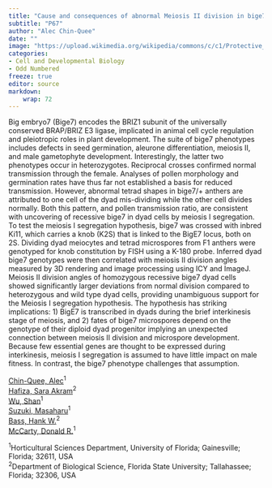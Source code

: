 ```yaml
---
title: "Cause and consequences of abnormal Meiosis II division in bige7 heterozygotes"
subtitle: "P67"
author: "Alec Chin-Quee"
date: ""
image: "https://upload.wikimedia.org/wikipedia/commons/c/c1/Protective_Coleoptile_Tip_in_Zea_Mays_Embryo_%2847691344541%29.jpg"
categories: 
- Cell and Developmental Biology
- Odd Numbered
freeze: true
editor: source
markdown: 
    wrap: 72
---
```


Big embryo7 (Bige7) encodes the BRIZ1 subunit of the universally conserved BRAP/BRIZ E3 ligase, implicated in animal cell cycle regulation and pleiotropic roles in plant development. The suite of bige7 phenotypes includes defects in seed germination, aleurone differentiation, meiosis II, and male gametophyte development. Interestingly, the latter two phenotypes occur in heterozygotes. Reciprocal crosses confirmed normal transmission through the female. Analyses of pollen morphology and germination rates have thus far not established a basis for reduced transmission. However, abnormal tetrad shapes in bige7/+ anthers are attributed to one cell of the dyad mis-dividing while the other cell divides normally. Both this pattern, and pollen transmission ratio, are consistent with uncovering of recessive bige7 in dyad cells by meiosis I segregation. To test the meiosis I segregation hypothesis, bige7 was crossed with inbred Ki11, which carries a knob (K2S) that is linked to the BigE7 locus, both on 2S. Dividing dyad meiocytes and tetrad microspores from F1 anthers were genotyped for knob constitution by FISH using a K-180 probe. Inferred dyad bige7 genotypes were then correlated with meiosis II division angles measured by 3D rendering and image processing using ICY and ImageJ. Meiosis II division angles of homozygous recessive bige7 dyad cells showed significantly larger deviations from normal division compared to heterozygous and wild type dyad cells, providing unambiguous support for the Meiosis I segregation hypothesis. The hypothesis has striking implications: 1) BigE7 is transcribed in dyads during the brief interkinesis stage of meiosis, and 2) fates of bige7 microspores depend on the genotype of their diploid dyad progenitor implying an unexpected connection between meiosis II division and microspore development. Because few essential genes are thought to be expressed during interkinesis, meiosis I segregation is assumed to have little impact on male fitness. In contrast, the bige7 phenotype challenges that assumption.

<a href='mailto:chinquee2@ufl.edu'>Chin-Quee, Alec</a><sup>1</sup><br><a href='mailto:ha20be@bio.fsu.edu'>Hafiza, Sara Akram</a><sup>2</sup><br><a href='mailto:Wus@ufl.edu'>Wu, Shan</a><sup>1</sup><br><a href='mailto:Masaharu@ufl.edu'>Suzuki, Masaharu</a><sup>1</sup><br><a href='mailto:bass@bio.fsu.edu'>Bass, Hank W.</a><sup>2</sup><br><a href='mailto:drm@ufl.edu'>McCarty, Donald R.</a><sup>1</sup><br>

<sup>1</sup>Horticultural Sciences Department, University of Florida; Gainesville; Florida; 32611, USA<br><sup>2</sup>Department of Biological Science, Florida State University; Tallahassee; Florida; 32306, USA<br>